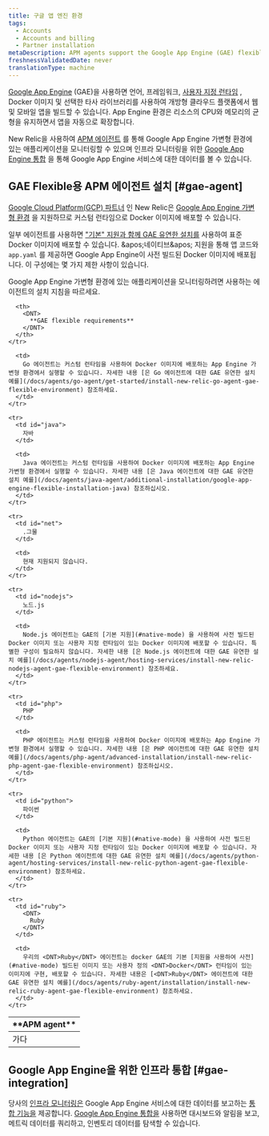 ```yaml
---
title: 구글 앱 엔진 환경
tags:
  - Accounts
  - Accounts and billing
  - Partner installation
metaDescription: APM agents support the Google App Engine (GAE) flexible environment to build web and mobile apps on an open cloud platform.
freshnessValidatedDate: never
translationType: machine
---
```


[Google App Engine](https://cloud.google.com/appengine/) (GAE)을 사용하면 언어, 프레임워크, [사용자 지정 런타임](https://cloud.google.com/appengine/docs/flexible/custom-runtimes/) , Docker 이미지 및 선택한 타사 라이브러리를 사용하여 개방형 클라우드 플랫폼에서 웹 및 모바일 앱을 빌드할 수 있습니다. App Engine 환경은 리소스의 CPU와 메모리의 균형을 유지하면서 앱을 자동으로 확장합니다.

New Relic을 사용하여 [APM 에이전트](#gae-agent) 를 통해 Google App Engine 가변형 환경에 있는 애플리케이션을 모니터링할 수 있으며 인프라 모니터링을 위한 [Google App Engine 통합](#gae-integration) 을 통해 Google App Engine 서비스에 대한 데이터를 볼 수 있습니다.

## GAE Flexible용 APM 에이전트 설치 [#gae-agent]

[Google Cloud Platform(GCP) 파트너](https://newrelic.com/partner/gcp) 인 New Relic은 [Google App Engine 가변형 환경](https://cloud.google.com/appengine/docs/flexible/) 을 지원하므로 커스텀 런타임으로 Docker 이미지에 배포할 수 있습니다.

일부 에이전트를 사용하면 [&quot;기본&quot; 지원과 함께 GAE 유연한 설치를](https://cloud.google.com/appengine/docs/flexible/) 사용하여 표준 Docker 이미지에 배포할 수 있습니다. &amp;apos;네이티브&amp;apos; 지원을 통해 앱 코드와 `app.yaml` 를 제공하면 Google App Engine이 사전 빌드된 Docker 이미지에 배포됩니다. 이 구성에는 몇 가지 제한 사항이 있습니다.

Google App Engine 가변형 환경에 있는 애플리케이션을 모니터링하려면 사용하는 <InlinePopover type="apm" />에이전트의 설치 지침을 따르세요.

<table>
  <thead>
    <tr>
      <th style={{ width: "150px" }}>
        <DNT>
          **APM agent**
        </DNT>
      </th>

      <th>
        <DNT>
          **GAE flexible requirements**
        </DNT>
      </th>
    </tr>
  </thead>

  <tbody>
    <tr>
      <td id="go">
        가다
      </td>

      <td>
        Go 에이전트는 커스텀 런타임을 사용하여 Docker 이미지에 배포하는 App Engine 가변형 환경에서 실행할 수 있습니다. 자세한 내용 [은 Go 에이전트에 대한 GAE 유연한 설치 예를](/docs/agents/go-agent/get-started/install-new-relic-go-agent-gae-flexible-environment) 참조하세요.
      </td>
    </tr>

    <tr>
      <td id="java">
        자바
      </td>

      <td>
        Java 에이전트는 커스텀 런타임을 사용하여 Docker 이미지에 배포하는 App Engine 가변형 환경에서 실행할 수 있습니다. 자세한 내용 [은 Java 에이전트에 대한 GAE 유연한 설치 예를](/docs/agents/java-agent/additional-installation/google-app-engine-flexible-installation-java) 참조하십시오.
      </td>
    </tr>

    <tr>
      <td id="net">
        .그물
      </td>

      <td>
        현재 지원되지 않습니다.
      </td>
    </tr>

    <tr>
      <td id="nodejs">
        노드.js
      </td>

      <td>
        Node.js 에이전트는 GAE의 [기본 지원](#native-mode) 을 사용하여 사전 빌드된 Docker 이미지 또는 사용자 지정 런타임이 있는 Docker 이미지에 배포할 수 있습니다. 특별한 구성이 필요하지 않습니다. 자세한 내용 [은 Node.js 에이전트에 대한 GAE 유연한 설치 예를](/docs/agents/nodejs-agent/hosting-services/install-new-relic-nodejs-agent-gae-flexible-environment) 참조하세요.
      </td>
    </tr>

    <tr>
      <td id="php">
        PHP
      </td>

      <td>
        PHP 에이전트는 커스텀 런타임을 사용하여 Docker 이미지에 배포하는 App Engine 가변형 환경에서 실행할 수 있습니다. 자세한 내용 [은 PHP 에이전트에 대한 GAE 유연한 설치 예를](/docs/agents/php-agent/advanced-installation/install-new-relic-php-agent-gae-flexible-environment) 참조하십시오.
      </td>
    </tr>

    <tr>
      <td id="python">
        파이썬
      </td>

      <td>
        Python 에이전트는 GAE의 [기본 지원](#native-mode) 을 사용하여 사전 빌드된 Docker 이미지 또는 사용자 지정 런타임이 있는 Docker 이미지에 배포할 수 있습니다. 자세한 내용 [은 Python 에이전트에 대한 GAE 유연한 설치 예를](/docs/agents/python-agent/hosting-services/install-new-relic-python-agent-gae-flexible-environment) 참조하세요.
      </td>
    </tr>

    <tr>
      <td id="ruby">
        <DNT>
          Ruby
        </DNT>
      </td>

      <td>
        우리의 <DNT>Ruby</DNT> 에이전트는 docker GAE의 기본 [지원을 사용하여 사전](#native-mode) 빌드된 이미지 또는 사용자 정의 <DNT>Docker</DNT> 런타임이 있는 이미지에 구현, 배포할 수 있습니다. 자세한 내용은 [<DNT>Ruby</DNT> 에이전트에 대한 GAE 유연한 설치 예를](/docs/agents/ruby-agent/installation/install-new-relic-ruby-agent-gae-flexible-environment) 참조하세요.
      </td>
    </tr>
  </tbody>
</table>

## Google App Engine을 위한 인프라 통합 [#gae-integration]

당사의 [인프라 모니터링은](/docs/infrastructure) Google App Engine 서비스에 대한 데이터를 보고하는 [통합 기능을](/docs/infrastructure/introduction-infra-monitoring) 제공합니다. [Google App Engine 통합을](/docs/gcp-gcp_appengine-integration) 사용하면 대시보드와 알림을 보고, 메트릭 데이터를 쿼리하고, 인벤토리 데이터를 탐색할 수 있습니다.